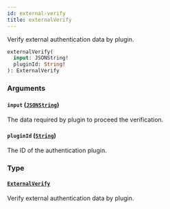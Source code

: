 ```yaml
---
id: external-verify
title: externalVerify
---
```


Verify external authentication data by plugin.

```graphql
externalVerify(
  input: JSONString!
  pluginId: String!
): ExternalVerify
```

### Arguments

#### `input` ([`JSONString`](../../../developer/api-reference/scalars/jsonstring))

The data required by plugin to proceed the verification.

#### `pluginId` ([`String`](../../../developer/api-reference/scalars/string))

The ID of the authentication plugin.

### Type

#### [`ExternalVerify`](../../../developer/api-reference/objects/external-verify)

Verify external authentication data by plugin.
